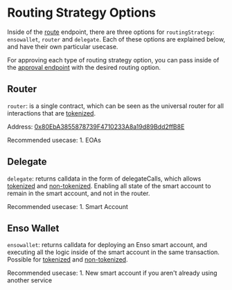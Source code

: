 # Routing Strategy Options
Inside of the [route](https://api.enso.finance/api#/shortcuts/RouterController_routeShortcutTransaction) endpoint, there are three options for `routingStrategy`: `ensowallet`, `router` and `delegate`. Each of these options are explained below, and have their own particular usecase.

For approving each type of routing strategy option, you can pass inside of the [approval endpoint](https://api.enso.finance/api#/wallet/WalletController_createApproveTransaction) with the desired routing option.

## Router
`router`: is a single contract, which can be seen as the universal router for all interactions that are [tokenized](./tokenized-nontokenized/tokenized.mdx). 

Address: [0x80EbA3855878739F4710233A8a19d89Bdd2ffB8E](https://blockscan.com/address/0x80EbA3855878739F4710233A8a19d89Bdd2ffB8E)

Recommended usecase:
    1. EOAs 

## Delegate
`delegate`: returns calldata in the form of delegateCalls, which allows [tokenized](./tokenized-nontokenized/tokenized.mdx) and [non-tokenized](./tokenized-nontokenized/nontokenized.mdx).  Enabling all state of the smart account to remain in the smart account, and not in the router.

Recommended usecase:
    1. Smart Account 

## Enso Wallet
`ensowallet`: returns calldata for deploying an Enso smart account, and executing all the logic inside of the smart account in the same transaction.  Possible for [tokenized](./tokenized-nontokenized/tokenized.mdx) and [non-tokenized](./tokenized-nontokenized/nontokenized.mdx).

Recommended usecase:
    1. New smart account if you aren't already using another service
